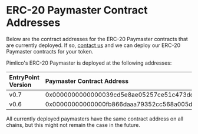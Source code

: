 # ERC-20 Paymaster Contract Addresses

Below are the contract addresses for the ERC-20 Paymaster contracts that are currently deployed. If so, [contact us](https://t.me/pimlicoHQ) and we can deploy our ERC-20 Paymaster contracts for your token.

Pimlico's ERC-20 Paymaster is deployed at the following addresses:

| EntryPoint Version | Paymaster Contract Address |
| :----------------- | :------------------------- |
| v0.7               | 0x0000000000000039cd5e8ae05257ce51c473ddd1 |
| v0.6               | 0x00000000000000fb866daaa79352cc568a005d96 |

All currently deployed paymasters have the same contract address on all chains, but this might not remain the case in the future.
